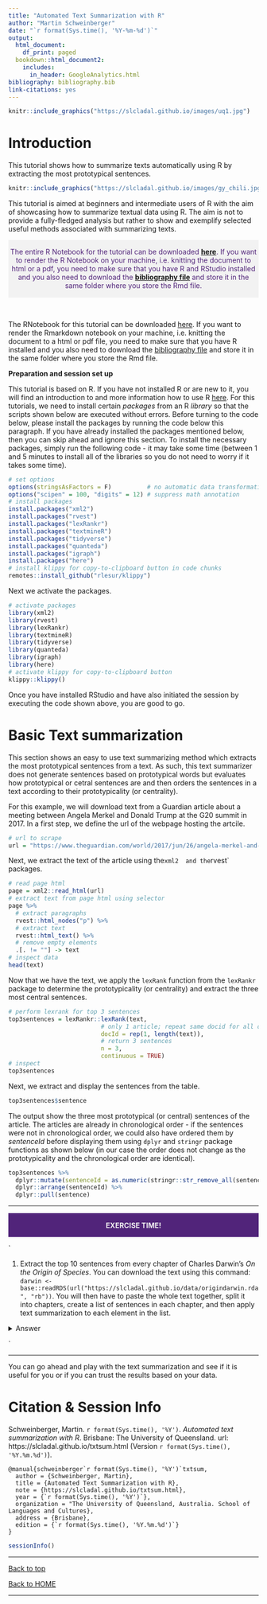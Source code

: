 ```yaml
---
title: "Automated Text Summarization with R"
author: "Martin Schweinberger"
date: "`r format(Sys.time(), '%Y-%m-%d')`"
output:
  html_document:
    df_print: paged
  bookdown::html_document2:
    includes:
      in_header: GoogleAnalytics.html
bibliography: bibliography.bib
link-citations: yes
---
```


<!--html_preserve-->
<!-- Global site tag (gtag.js) - Google Analytics -->
<script async src="https://www.googletagmanager.com/gtag/js?id=UA-130562131-1"></script>
<script>
  window.dataLayer = window.dataLayer || [];
  function gtag(){dataLayer.push(arguments);}
  gtag('js', new Date());

  gtag('config', 'UA-130562131-1');
</script>
<!--/html_preserve-->

```r
knitr::include_graphics("https://slcladal.github.io/images/uq1.jpg")
```

# Introduction{-}

This tutorial shows how to summarize texts automatically using R by extracting the most prototypical sentences. 

```r
knitr::include_graphics("https://slcladal.github.io/images/gy_chili.jpg")
```

This tutorial is aimed at beginners and intermediate users of R with the aim of showcasing how to summarize textual data  using R. The aim is not to provide a fully-fledged analysis but rather to show and exemplify selected useful methods associated with summarizing texts.


<div class="warning" style='padding:0.1em; background-color:#f2f2f2; color:#51247a'>
<span>
<p style='margin-top:1em; text-align:center'>
The entire R Notebook for the tutorial can be downloaded [**here**](https://slcladal.github.io/txtsum.Rmd).  If you want to render the R Notebook on your machine, i.e. knitting the document to html or a pdf, you need to make sure that you have R and RStudio installed and you also need to download the [**bibliography file**](https://slcladal.github.io/bibliography.bib) and store it in the same folder where you store the Rmd file. <br></p>
<p style='margin-left:1em;'>
</p></span>
</div>

<br>


The RNotebook for this tutorial can be downloaded [here](https://slcladal.github.io/txtsum.Rmd). If you want to render the Rmarkdown notebook on your machine, i.e. knitting the document to a html or pdf file, you need to make sure that you have R installed and you also need to download the [bibliography file](https://slcladal.github.io/bibliography.bib) and store it in the same folder where you store the Rmd file. 


**Preparation and session set up**

This tutorial is based on R. If you have not installed R or are new to it, you will find an introduction to and more information how to use R [here](https://slcladal.github.io/intror.html). For this tutorials, we need to install certain *packages* from an R *library* so that the scripts shown below are executed without errors. Before turning to the code below, please install the packages by running the code below this paragraph. If you have already installed the packages mentioned below, then you can skip ahead and ignore this section. To install the necessary packages, simply run the following code - it may take some time (between 1 and 5 minutes to install all of the libraries so you do not need to worry if it takes some time).

```r
# set options
options(stringsAsFactors = F)          # no automatic data transformation
options("scipen" = 100, "digits" = 12) # suppress math annotation
# install packages
install.packages("xml2")
install.packages("rvest")
install.packages("lexRankr")
install.packages("textmineR")
install.packages("tidyverse")
install.packages("quanteda")
install.packages("igraph")
install.packages("here")
# install klippy for copy-to-clipboard button in code chunks
remotes::install_github("rlesur/klippy")
```

Next we activate the packages.

```r
# activate packages
library(xml2)
library(rvest)
library(lexRankr)
library(textmineR)
library(tidyverse)
library(quanteda)
library(igraph)
library(here)
# activate klippy for copy-to-clipboard button
klippy::klippy()
```

Once you have installed RStudio and have also initiated the session by executing the code shown above, you are good to go.

# Basic Text summarization{-}

This section shows an easy to use text summarizing method which extracts the most prototypical sentences from a text. As such, this text summarizer does not generate sentences based on prototypical words but evaluates how prototypical or cetral sentences are and then orders the sentences in a text according to their prototypicality (or centrality).

For this example, we will download text from a Guardian article about a meeting between Angela Merkel and Donald Trump at the G20 summit in 2017. In a first step, we define the url of the webpage hosting the artcile.

```r
# url to scrape
url = "https://www.theguardian.com/world/2017/jun/26/angela-merkel-and-donald-trump-head-for-clash-at-g20-summit"
```

Next, we extract the text of the article using the`xml2  and the `rvest` packages.

```r
# read page html
page = xml2::read_html(url)
# extract text from page html using selector
page %>%
  # extract paragraphs
  rvest::html_nodes("p") %>%
  # extract text
  rvest::html_text() %>%
  # remove empty elements
  .[. != ""] -> text
# inspect data
head(text)
```

Now that we have the text, we apply the `lexRank` function from the `lexRankr` package to determine the prototypicality (or centrality) and extract the three most central sentences.

```r
# perform lexrank for top 3 sentences
top3sentences = lexRankr::lexRank(text,
                          # only 1 article; repeat same docid for all of input vector
                          docId = rep(1, length(text)),
                          # return 3 sentences
                          n = 3,
                          continuous = TRUE)
# inspect
top3sentences
```

Next, we extract and display the sentences from the table. 

```r
top3sentences$sentence
```

The output show the three most prototypical (or central) sentences of the article. The articles are already in chronological order - if the sentences were not in chronological order, we could also have ordered them by *sentenceId* before displaying them using `dplyr` and `stringr` package functions as shown below (in our case the order does not change as the prototypicality and the chronological order are identical).

```r
top3sentences %>%
  dplyr::mutate(sentenceId = as.numeric(stringr::str_remove_all(sentenceId, ".*_"))) %>%
  dplyr::arrange(sentenceId) %>%
  dplyr::pull(sentence)
```

***

<div class="warning" style='padding:0.1em; background-color:#51247a; color:#f2f2f2'>
<span>
<p style='margin-top:1em; text-align:center'>
<b>EXERCISE TIME!</b></p>
<p style='margin-left:1em;'>
</p></span>
</div>

<div class="question">` 



1. Extract the top 10 sentences from every chapter of Charles Darwin's *On the Origin of Species*. You can download the text using this command: `darwin <- base::readRDS(url("https://slcladal.github.io/data/origindarwin.rda", "rb"))`. You will then have to paste the whole text together, split it into chapters, create a list of sentences in each chapter, and then apply text summarization to each element in the list. <br>

<details>
  <summary>Answer</summary>
  ```r
  darwin <- base::readRDS(url("https://slcladal.github.io/data/origindarwin.rda", "rb")) %>%
  # collapse into single document
  paste0(collapse = " ") %>%
  # split into chapters
  stringr::str_split("CHAPTER")
  
  # split chapters into sentences
  chapters <- sapply(darwin, function(x){
    x <- stringi::stri_split_boundaries(x, type = "sentence")
  })
  
  chapters_clean <- lapply(chapters, function(x){
    # remove chapter headings
    x <- stringr::str_remove_all(x, "[A-Z]{2,} {0,1}[0-9]{0,}")
  })

  # extract top 3 sentences from each chapter
  top3s <- lapply(chapters_clean, function(x){
    x <- lexRankr::lexRank(x,
                          # only 1 article; repeat same docid for all of input vector
                          #docId = rep(1, length(text)),
                          # return 3 sentences
                          n = 3,
                          continuous = TRUE) %>%
                          dplyr::pull(sentence) %>%
    # remove special characters
    stringr::str_remove_all("[^[:alnum:] ]") %>%
    # remove superfluous white spaces
    stringr::str_squish()
  })
  
  # inspect top 3 sentences of first 5 chapters
  top3s[1:5]
  ```
</details>


</div>`

***

You can go ahead and play with the text summarization and see if it is useful for you or if you can trust the results based on your data. 


# Citation & Session Info {-}

Schweinberger, Martin. `r format(Sys.time(), '%Y')`. *Automated text summarization with R*. Brisbane: The University of Queensland. url: https://slcladal.github.io/txtsum.html (Version `r format(Sys.time(), '%Y.%m.%d')`).


```
@manual{schweinberger`r format(Sys.time(), '%Y')`txtsum,
  author = {Schweinberger, Martin},
  title = {Automated Text Summarization with R},
  note = {https://slcladal.github.io/txtsum.html},
  year = {`r format(Sys.time(), '%Y')`},
  organization = "The University of Queensland, Australia. School of Languages and Cultures},
  address = {Brisbane},
  edition = {`r format(Sys.time(), '%Y.%m.%d')`}
}
```

```r
sessionInfo()
```



***

[Back to top](#introduction)

[Back to HOME](https://slcladal.github.io/index.html)

***

